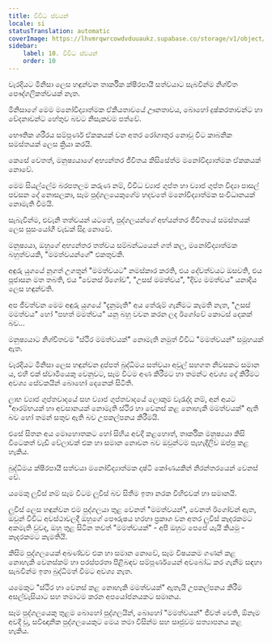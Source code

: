 ```yaml
---
title: විවිධ ස්වයන්
locale: si
statusTranslation: automatic
coverImage: https://lhvmrqwrcowdvduuaukz.supabase.co/storage/v1/object/public/strapi-uploads/small_cover-tratado-de-psicologia-revolucionaria.webp-5e15e1cec4e0ebebcde5d7fc7565d8fd.webp
sidebar:
    label: 10. විවිධ ස්වයන්
    order: 10
---
```

වැරදියට මිනිසා ලෙස හඳුන්වන තාර්කික ක්ෂීරපායී සත්වයාට සැබවින්ම නිශ්චිත පෞද්ගලිකත්වයක් නැත.

මිනිසාගේ මෙම මනෝවිද්‍යාත්මක ඒකීයතාවයේ ඌනතාවය, බොහෝ දුෂ්කරතාවන්ට හා වේදනාවන්ට හේතුව බවට නිසැකවම පත්වේ.

භෞතික ශරීරය සම්පූර්ණ ඒකකයක් වන අතර රෝගාතුර නොවූ විට කාබනික සමස්තයක් ලෙස ක්‍රියා කරයි.

කෙසේ වෙතත්, මනුෂ්‍යයාගේ අභ්‍යන්තර ජීවිතය කිසිසේත්ම මනෝවිද්‍යාත්මක ඒකකයක් නොවේ.

මෙම සියල්ලේම බරපතලම කරුණ නම්, විවිධ ව්‍යාජ ගුප්ත හා ව්‍යාජ ගුප්ත විද්‍යා පාසල් පවසන දේ නොසලකා, සෑම පුද්ගලයෙකුගේම හදවතේ මනෝවිද්‍යාත්මක සංවිධානයක් නොමැති වීමයි.

සැබැවින්ම, එවැනි තත්වයන් යටතේ, පුද්ගලයන්ගේ අභ්යන්තර ජීවිතයේ සමස්තයක් ලෙස සුසංයෝගී වැඩක් සිදු නොවේ.

මනුෂ්‍යයා, ඔහුගේ අභ්‍යන්තර තත්වය සම්බන්ධයෙන් ගත් කල, මනෝවිද්‍යාත්මක බහුත්වයකි, "මමත්වයන්ගේ" එකතුවකි.

අඳුරු යුගයේ නූගත් උගතුන් "මමත්වයට" නමස්කාර කරති, එය දේවත්වයට ඔසවති, එය පූජාසන මත තබති, එය "වෙනස් ඊගෝව", "උසස් මමත්වය", "දිව්‍ය මමත්වය" යනාදිය ලෙස හඳුන්වති.

අප ජීවත්වන මෙම අඳුරු යුගයේ "දැනුමැති" අය තේරුම් ගැනීමට කැමති නැත, "උසස් මමත්වය" හෝ "පහත් මමත්වය" යනු බහු වචන කරන ලද ඊගෝවේ කොටස් දෙකක් බව...

මනුෂ්‍යයාට නිශ්චිතවම "ස්ථිර මමත්වයක්" නොමැති නමුත් විවිධ "මමත්වයන්" සමූහයක් ඇත.

වැරදියට මිනිසා ලෙස හඳුන්වන දුප්පත් බුද්ධිමය සත්වයා අවුල් සහගත නිවසකට සමාන ය, එහි එක් ස්වාමියෙකු වෙනුවට, සෑම විටම අණ කිරීමට හා තමන්ට අවශ්‍ය දේ කිරීමට අවශ්‍ය සේවකයින් බොහෝ දෙනෙක් සිටිති.

ලාභ ව්‍යාජ ගුප්තවාදයේ සහ ව්‍යාජ ගුප්තවාදයේ ලොකුම වැරැද්ද නම්, අන් අයට "ආරම්භයක් හා අවසානයක් නොමැති ස්ථිර හා වෙනස් කළ නොහැකි මමත්වයක්" ඇති බව හෝ තමන් සතුව ඇති බව උපකල්පනය කිරීමයි.

එසේ සිතන අය මොහොතකට හෝ සිහිය අවදි කළහොත්, තාර්කික මනුෂ්‍යයා කිසි විටෙකත් වැඩි වේලාවක් එක හා සමාන නොවන බව ඔවුන්ටම පැහැදිලිව ඔප්පු කළ හැකිය.

බුද්ධිමය ක්ෂීරපායී සත්වයා මනෝවිද්‍යාත්මක දෘෂ්ටි කෝණයකින් නිරන්තරයෙන් වෙනස් වේ.

යමෙකු ලුවිස් නම් සෑම විටම ලුවිස් බව සිතීම ඉතා නරක විහිළුවක් හා සමානයි.

ලුවිස් ලෙස හඳුන්වන එම පුද්ගලයා තුළ වෙනත් "මමත්වයන්", වෙනත් ඊගෝවන් ඇත, ඔවුන් විවිධ අවස්ථාවලදී ඔහුගේ පෞරුෂය හරහා ප්‍රකාශ වන අතර ලුවිස් කෑදරකමට අකමැති වුවද, ඔහු තුළ සිටින තවත් "මමත්වයක්" - අපි ඔහුට පෙපේ යැයි කියමු - කෑදරකමට කැමතියි.

කිසිම පුද්ගලයෙක් අඛණ්ඩව එක හා සමාන නොවේ, සෑම විෂයකම ගණන් කළ නොහැකි වෙනස්කම් හා පරස්පරතා පිළිබඳව සම්පූර්ණයෙන් අවබෝධ කර ගැනීම සඳහා සැබවින්ම ඉතා බුද්ධිමත් වීමට අවශ්‍ය නැත.

යමෙකුට "ස්ථිර හා වෙනස් කළ නොහැකි මමත්වයක්" ඇතැයි උපකල්පනය කිරීම අසල්වැසියාට සහ තමාටම කරන අපයෝජනයකට සමානය.

සෑම පුද්ගලයෙකු තුළම බොහෝ පුද්ගලයින්, බොහෝ "මමත්වයන්" ජීවත් වෙති, ඕනෑම අවදි වූ, සවිඥානික පුද්ගලයෙකුට මෙය තමා විසින්ම සහ සෘජුවම සත්‍යාපනය කළ හැකිය.


